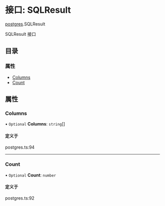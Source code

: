 # 接口: SQLResult

[postgres](/templates/protocols/javascript/modules/postgres).SQLResult

SQLResult 接口

## 目录

### 属性

- [Columns](/templates/protocols/javascript/modules/postgres.SQLResult#columns)
- [Count](/templates/protocols/javascript/modules/postgres.SQLResult#count)

## 属性

### Columns

• `Optional` **Columns**: `string`[]

#### 定义于

postgres.ts:94

___

### Count

• `Optional` **Count**: `number`

#### 定义于

postgres.ts:92

